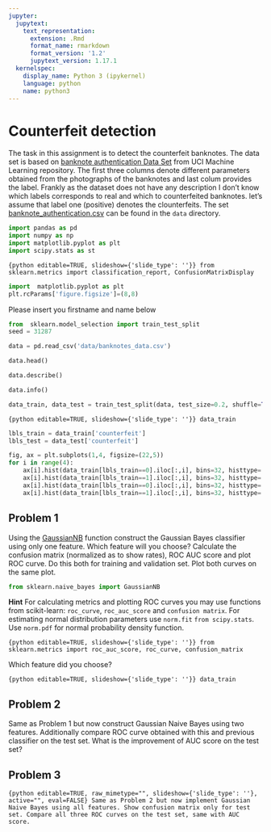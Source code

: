 ```yaml
---
jupyter:
  jupytext:
    text_representation:
      extension: .Rmd
      format_name: rmarkdown
      format_version: '1.2'
      jupytext_version: 1.17.1
  kernelspec:
    display_name: Python 3 (ipykernel)
    language: python
    name: python3
---
```


<!-- #region editable=true slideshow={"slide_type": ""} -->
# Counterfeit detection
<!-- #endregion -->

The task in this assignment is to detect the  counterfeit banknotes. The data set is based on [banknote authentication Data Set ](https://archive.ics.uci.edu/ml/datasets/banknote+authentication#) from UCI Machine Learning repository. The first three columns denote different parameters obtained from the photographs of the banknotes and last colum provides the label. Frankly as the dataset does not have any description I don't know  which labels corresponds to real and which to counterfeited banknotes. let's assume that label one (positive) denotes the clounterfeits. The set  [banknote_authentication.csv](./data/banknote_authentication.csv) can be found in the `data`  directory.

```python
import pandas as pd
import numpy as np
import matplotlib.pyplot as plt
import scipy.stats as st
```

```{python editable=TRUE, slideshow={'slide_type': ''}}
from sklearn.metrics import classification_report, ConfusionMatrixDisplay
```

```python
import  matplotlib.pyplot as plt
plt.rcParams['figure.figsize']=(8,8)
```

Please insert you  firstname  and name below

```python
from  sklearn.model_selection import train_test_split
seed = 31287
```

```python
data = pd.read_csv('data/banknotes_data.csv')
```

```python
data.head()
```

```python
data.describe()
```

```python
data.info()
```

```python
data_train, data_test = train_test_split(data, test_size=0.2, shuffle=True, stratify=data.loc[:,'counterfeit'], random_state=seed)
```

```{python editable=TRUE, slideshow={'slide_type': ''}}
data_train
```

```python
lbls_train = data_train['counterfeit']
lbls_test = data_test['counterfeit']
```

```python
fig, ax = plt.subplots(1,4, figsize=(22,5))
for i in range(4):
    ax[i].hist(data_train[lbls_train==0].iloc[:,i], bins=32, histtype='step', color='blue')
    ax[i].hist(data_train[lbls_train==1].iloc[:,i], bins=32, histtype='step', color='red')
    ax[i].hist(data_train[lbls_train==0].iloc[:,i], bins=32, histtype='bar', color='lightblue', alpha=0.25)
    ax[i].hist(data_train[lbls_train==1].iloc[:,i], bins=32, histtype='bar', color='orange', alpha =0.25)
```

<!-- #region editable=true slideshow={"slide_type": ""} -->
## Problem 1
<!-- #endregion -->

Using  the [GaussianNB](https://scikit-learn.org/stable/modules/generated/sklearn.naive_bayes.GaussianNB.html) function construct the  Gaussian  Bayes classifier using only one feature. Which feature will you choose? Calculate the confusion matrix (normalized as to show rates), ROC AUC score and plot ROC curve. Do this both for training and validation set. Plot both curves on the same plot.  

```python
from sklearn.naive_bayes import GaussianNB
```

<!-- #region editable=true slideshow={"slide_type": ""} -->
__Hint__ For calculating metrics and plotting ROC curves you may use functions from scikit-learn: `roc_curve`, `roc_auc_score` and `confusion matrix`. For estimating normal distribution parameters  use `norm.fit` `from scipy.stats`. Use `norm.pdf` for normal probability density function.
<!-- #endregion -->

```{python editable=TRUE, slideshow={'slide_type': ''}}
from sklearn.metrics import roc_auc_score, roc_curve, confusion_matrix
```

<!-- #region editable=true slideshow={"slide_type": ""} -->
Which feature did you choose?
<!-- #endregion -->

```{python editable=TRUE, slideshow={'slide_type': ''}}
data_train
```

<!-- #region editable=true slideshow={"slide_type": ""} -->
## Problem 2
<!-- #endregion -->

<!-- #region editable=true slideshow={"slide_type": ""} -->
Same as Problem 1 but now construct Gaussian Naive Bayes using two features. Additionally  compare ROC curve obtained with this and previous  classifier on the test set. What is the improvement of AUC score on the test set?
<!-- #endregion -->

<!-- #region editable=true slideshow={"slide_type": ""} -->
## Problem 3
<!-- #endregion -->

```{python editable=TRUE, raw_mimetype="", slideshow={'slide_type': ''}, active="", eval=FALSE}
Same as Problem 2 but now implement Gaussian Naive Bayes using all features. Show confusion matrix only for test set. Compare all three ROC curves on the test set, same with AUC score.
```
